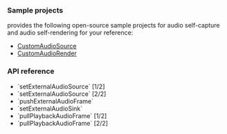 
<PlatformWrapper platform="android">

### Sample projects

<Vg k= "COMPANY"/> provides the following open-source sample projects for audio self-capture and audio self-rendering for your reference:

* [CustomAudioSource](https://github.com/AgoraIO/API-Examples/blob/main/Android/APIExample/app/src/main/java/io/agora/api/example/examples/advanced/customaudio/CustomAudioSource.java)
* [CustomAudioRender](https://github.com/AgoraIO/API-Examples/blob/main/Android/APIExample/app/src/main/java/io/agora/api/example/examples/advanced/customaudio/CustomAudioRender.java)

### API reference

* <Link to="{{Global.API_REF_ANDROID_ROOT}}/class_irtcengine.html#api_irtcengine_setexternalaudiosource">`setExternalAudioSource` [1/2]</Link>

* <Link to="{{Global.API_REF_ANDROID_ROOT}}/class_irtcengine.html#api_imediaengine_setexternalaudiosource2">`setExternalAudioSource` [2/2]</Link>

* <Link to="{{Global.API_REF_ANDROID_ROOT}}/class_irtcengine.html#api_irtcengine_pushaudioframe2">`pushExternalAudioFrame`</Link>

* <Link to="{{Global.API_REF_ANDROID_ROOT}}/class_irtcengine.html#api_imediaengine_setexternalaudiosink">`setExternalAudioSink`</Link>

* <Link to="{{Global.API_REF_ANDROID_ROOT}}/class_irtcengine.html#api_imediaengine_pullaudioframe">`pullPlaybackAudioFrame` [1/2]</Link>

* <Link to="{{Global.API_REF_ANDROID_ROOT}}/class_irtcengine.html#api_irtcengine_pullaudioframe2">`pullPlaybackAudioFrame` [2/2]</Link>

</PlatformWrapper>
